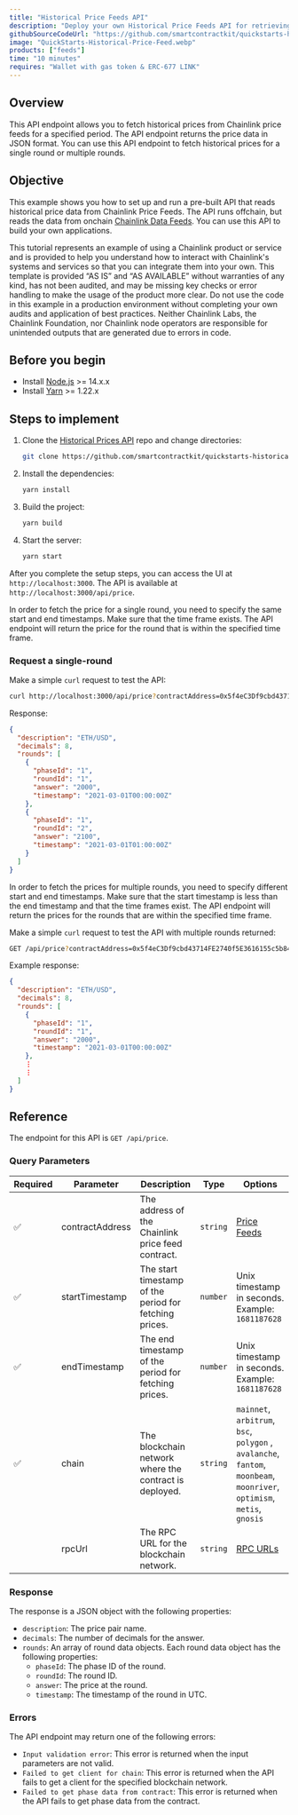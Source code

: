 ```yaml
---
title: "Historical Price Feeds API"
description: "Deploy your own Historical Price Feeds API for retrieving data."
githubSourceCodeUrl: "https://github.com/smartcontractkit/quickstarts-historical-prices-api"
image: "QuickStarts-Historical-Price-Feed.webp"
products: ["feeds"]
time: "10 minutes"
requires: "Wallet with gas token & ERC-677 LINK"
---
```



## Overview

This API endpoint allows you to fetch historical prices from Chainlink price feeds for a specified period. The API endpoint returns the price data in JSON format. You can use this API endpoint to fetch historical prices for a single round or multiple rounds.

## Objective

This example shows you how to set up and run a pre-built API that reads historical price data from Chainlink Price Feeds. The API runs offchain, but reads the data from onchain [Chainlink Data Feeds](/data-feeds). You can use this API to build your own applications.

<Aside type="caution" title="Disclaimer">
  This tutorial represents an example of using a Chainlink product or service and is provided to help you understand how
  to interact with Chainlink's systems and services so that you can integrate them into your own. This template is
  provided “AS IS” and “AS AVAILABLE” without warranties of any kind, has not been audited, and may be missing key
  checks or error handling to make the usage of the product more clear. Do not use the code in this example in a
  production environment without completing your own audits and application of best practices. Neither Chainlink Labs,
  the Chainlink Foundation, nor Chainlink node operators are responsible for unintended outputs that are generated due
  to errors in code.
</Aside>

## Before you begin

- Install [Node.js](https://nodejs.org/en/download/) >= 14.x.x
- Install [Yarn](https://classic.yarnpkg.com/en/docs/install/#mac-stable) >= 1.22.x

## Steps to implement

<Accordion title="Set up the project" number={1}>

1. Clone the [Historical Prices API](https://github.com/smartcontractkit/quickstarts-historical-prices-api.git) repo and change directories:

   ```bash
   git clone https://github.com/smartcontractkit/quickstarts-historical-prices-api.git && cd quickstarts-historical-prices-api
   ```

1. Install the dependencies:

   ```bash
   yarn install
   ```

1. Build the project:

   ```bash
   yarn build
   ```

1. Start the server:

   ```bash
   yarn start
   ```

</Accordion>

<Accordion title="Write, compile, and deploy your first smart contract" number={2}>

After you complete the setup steps, you can access the UI at `http://localhost:3000`. The API is available at `http://localhost:3000/api/price`.

In order to fetch the price for a single round, you need to specify the same start and end timestamps. Make sure that the time frame exists. The API endpoint will return the price for the round that is within the specified time frame.

### Request a single-round

Make a simple `curl` request to test the API:

```bash
curl http://localhost:3000/api/price?contractAddress=0x5f4eC3Df9cbd43714FE2740f5E3616155c5b8419&startTimestamp=1614556800&endTimestamp=1614556800&chain=mainnet&rpcUrl=https://eth-mainnet.alchemyapi.io/v2/your-api-key
```

Response:

```json
{
  "description": "ETH/USD",
  "decimals": 8,
  "rounds": [
    {
      "phaseId": "1",
      "roundId": "1",
      "answer": "2000",
      "timestamp": "2021-03-01T00:00:00Z"
    },
    {
      "phaseId": "1",
      "roundId": "2",
      "answer": "2100",
      "timestamp": "2021-03-01T01:00:00Z"
    }
  ]
}
```

</Accordion>

<Accordion title="Request multiple rounds" number={3}>

In order to fetch the prices for multiple rounds, you need to specify different start and end timestamps. Make sure that the start timestamp is less than the end timestamp and that the time frames exist. The API endpoint will return the prices for the rounds that are within the specified time frame.

Make a simple `curl` request to test the API with multiple rounds returned:

```bash
GET /api/price?contractAddress=0x5f4eC3Df9cbd43714FE2740f5E3616155c5b8419&startTimestamp=1614556800&endTimestamp=1614643200&chain=mainnet&rpcUrl=https://eth-mainnet.alchemyapi.io/v2/your-api-key
```

Example response:

```json
{
  "description": "ETH/USD",
  "decimals": 8,
  "rounds": [
    {
      "phaseId": "1",
      "roundId": "1",
      "answer": "2000",
      "timestamp": "2021-03-01T00:00:00Z"
    },
    ⋮
    ⋮
  ]
}
```

</Accordion>

## Reference

The endpoint for this API is `GET /api/price`.

### Query Parameters

| Required | Parameter       | Description                                            | Type     | Options                                                                                                                                                      |
| -------- | --------------- | ------------------------------------------------------ | -------- | ------------------------------------------------------------------------------------------------------------------------------------------------------------ |
| ✅       | contractAddress | The address of the Chainlink price feed contract.      | `string` | [Price Feeds](https://docs.chain.link/data-feeds/price-feeds/addresses)                                                                                      |
| ✅       | startTimestamp  | The start timestamp of the period for fetching prices. | `number` | Unix timestamp in seconds. Example: `1681187628`                                                                                                             |
| ✅       | endTimestamp    | The end timestamp of the period for fetching prices.   | `number` | Unix timestamp in seconds. Example: `1681187628`                                                                                                             |
| ✅       | chain           | The blockchain network where the contract is deployed. | `string` | `mainnet`, `arbitrum`, `bsc`, `polygon` , `avalanche`, `fantom`, `moonbeam`, `moonriver`, `optimism`, `metis`, `gnosis` |
|          | rpcUrl          | The RPC URL for the blockchain network.                | `string` | [RPC URLs](https://chainlist.org/)                                                                                                                           |

### Response

The response is a JSON object with the following properties:

- `description`: The price pair name.
- `decimals`: The number of decimals for the answer.
- `rounds`: An array of round data objects. Each round data object has the following properties:
  - `phaseId`: The phase ID of the round.
  - `roundId`: The round ID.
  - `answer`: The price at the round.
  - `timestamp`: The timestamp of the round in UTC.

### Errors

The API endpoint may return one of the following errors:

- `Input validation error`: This error is returned when the input parameters are not valid.
- `Failed to get client for chain`: This error is returned when the API fails to get a client for the specified blockchain network.
- `Failed to get phase data from contract`: This error is returned when the API fails to get phase data from the contract.
